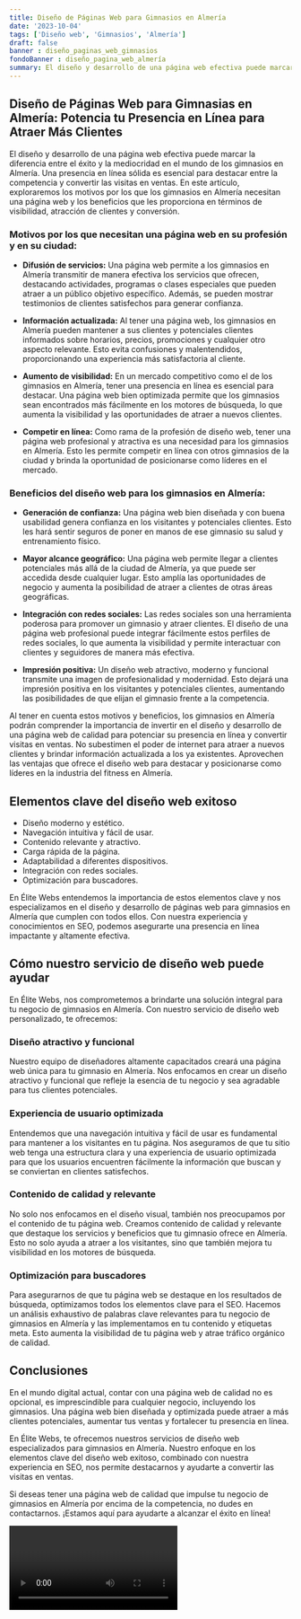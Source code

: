 ```yaml
---
title: Diseño de Páginas Web para Gimnasios en Almería
date: '2023-10-04'
tags: ['Diseño web', 'Gimnasios', 'Almería']
draft: false
banner : diseño_paginas_web_gimnasios
fondoBanner : diseño_pagina_web_almería
summary: El diseño y desarrollo de una página web efectiva puede marcar la diferencia entre el éxito y la mediocridad en el mundo de los gimnasios en Almería. Una presencia en línea sólida es esencial para destacar entre la competencia y convertir las visitas en ventas. En este artículo, exploraremos los motivos por los que los gimnasios en Almería necesitan una página web y los beneficios que les proporciona en términos de visibilidad, atracción de clientes y conversión.
---
```


## **Diseño de Páginas Web para Gimnasias en Almería: Potencia tu Presencia en Línea para Atraer Más Clientes**

El diseño y desarrollo de una página web efectiva puede marcar la diferencia entre el éxito y la mediocridad en el mundo de los gimnasios en Almería. Una presencia en línea sólida es esencial para destacar entre la competencia y convertir las visitas en ventas. En este artículo, exploraremos los motivos por los que los gimnasios en Almería necesitan una página web y los beneficios que les proporciona en términos de visibilidad, atracción de clientes y conversión.

### **Motivos por los que necesitan una página web en su profesión y en su ciudad:**

- **Difusión de servicios:** Una página web permite a los gimnasios en Almería transmitir de manera efectiva los servicios que ofrecen, destacando actividades, programas o clases especiales que pueden atraer a un público objetivo específico. Además, se pueden mostrar testimonios de clientes satisfechos para generar confianza.

- **Información actualizada:** Al tener una página web, los gimnasios en Almería pueden mantener a sus clientes y potenciales clientes informados sobre horarios, precios, promociones y cualquier otro aspecto relevante. Esto evita confusiones y malentendidos, proporcionando una experiencia más satisfactoria al cliente.

- **Aumento de visibilidad:** En un mercado competitivo como el de los gimnasios en Almería, tener una presencia en línea es esencial para destacar. Una página web bien optimizada permite que los gimnasios sean encontrados más fácilmente en los motores de búsqueda, lo que aumenta la visibilidad y las oportunidades de atraer a nuevos clientes.

- **Competir en línea:** Como rama de la profesión de diseño web, tener una página web profesional y atractiva es una necesidad para los gimnasios en Almería. Esto les permite competir en línea con otros gimnasios de la ciudad y brinda la oportunidad de posicionarse como líderes en el mercado.

### **Beneficios del diseño web para los gimnasios en Almería:**

- **Generación de confianza:** Una página web bien diseñada y con buena usabilidad genera confianza en los visitantes y potenciales clientes. Esto les hará sentir seguros de poner en manos de ese gimnasio su salud y entrenamiento físico.

- **Mayor alcance geográfico:** Una página web permite llegar a clientes potenciales más allá de la ciudad de Almería, ya que puede ser accedida desde cualquier lugar. Esto amplía las oportunidades de negocio y aumenta la posibilidad de atraer a clientes de otras áreas geográficas.

- **Integración con redes sociales:** Las redes sociales son una herramienta poderosa para promover un gimnasio y atraer clientes. El diseño de una página web profesional puede integrar fácilmente estos perfiles de redes sociales, lo que aumenta la visibilidad y permite interactuar con clientes y seguidores de manera más efectiva.

- **Impresión positiva:** Un diseño web atractivo, moderno y funcional transmite una imagen de profesionalidad y modernidad. Esto dejará una impresión positiva en los visitantes y potenciales clientes, aumentando las posibilidades de que elijan el gimnasio frente a la competencia.

Al tener en cuenta estos motivos y beneficios, los gimnasios en Almería podrán comprender la importancia de invertir en el diseño y desarrollo de una página web de calidad para potenciar su presencia en línea y convertir visitas en ventas. No subestimen el poder de internet para atraer a nuevos clientes y brindar información actualizada a los ya existentes. Aprovechen las ventajas que ofrece el diseño web para destacar y posicionarse como líderes en la industria del fitness en Almería.

<GifSeo />

<Cta />

## Elementos clave del diseño web exitoso

- Diseño moderno y estético.
- Navegación intuitiva y fácil de usar.
- Contenido relevante y atractivo.
- Carga rápida de la página.
- Adaptabilidad a diferentes dispositivos.
- Integración con redes sociales.
- Optimización para buscadores.

En Élite Webs entendemos la importancia de estos elementos clave y nos especializamos en el diseño y desarrollo de páginas web para gimnasios en Almería que cumplen con todos ellos. Con nuestra experiencia y conocimientos en SEO, podemos asegurarte una presencia en línea impactante y altamente efectiva.

## Cómo nuestro servicio de diseño web puede ayudar

En Élite Webs, nos comprometemos a brindarte una solución integral para tu negocio de gimnasios en Almería. Con nuestro servicio de diseño web personalizado, te ofrecemos:

### Diseño atractivo y funcional

Nuestro equipo de diseñadores altamente capacitados creará una página web única para tu gimnasio en Almería. Nos enfocamos en crear un diseño atractivo y funcional que refleje la esencia de tu negocio y sea agradable para tus clientes potenciales.

### Experiencia de usuario optimizada

Entendemos que una navegación intuitiva y fácil de usar es fundamental para mantener a los visitantes en tu página. Nos aseguramos de que tu sitio web tenga una estructura clara y una experiencia de usuario optimizada para que los usuarios encuentren fácilmente la información que buscan y se conviertan en clientes satisfechos.

### Contenido de calidad y relevante

No solo nos enfocamos en el diseño visual, también nos preocupamos por el contenido de tu página web. Creamos contenido de calidad y relevante que destaque los servicios y beneficios que tu gimnasio ofrece en Almería. Esto no solo ayuda a atraer a los visitantes, sino que también mejora tu visibilidad en los motores de búsqueda.

### Optimización para buscadores

Para asegurarnos de que tu página web se destaque en los resultados de búsqueda, optimizamos todos los elementos clave para el SEO. Hacemos un análisis exhaustivo de palabras clave relevantes para tu negocio de gimnasios en Almería y las implementamos en tu contenido y etiquetas meta. Esto aumenta la visibilidad de tu página web y atrae tráfico orgánico de calidad.

## Conclusiones

En el mundo digital actual, contar con una página web de calidad no es opcional, es imprescindible para cualquier negocio, incluyendo los gimnasios. Una página web bien diseñada y optimizada puede atraer a más clientes potenciales, aumentar tus ventas y fortalecer tu presencia en línea.

En Élite Webs, te ofrecemos nuestros servicios de diseño web especializados para gimnasios en Almería. Nuestro enfoque en los elementos clave del diseño web exitoso, combinado con nuestra experiencia en SEO, nos permite destacarnos y ayudarte a convertir las visitas en ventas.

Si deseas tener una página web de calidad que impulse tu negocio de gimnasios en Almería por encima de la competencia, no dudes en contactarnos. ¡Estamos aquí para ayudarte a alcanzar el éxito en línea!

<Video />

<CtaBot job='Gimnasios' city='Almería'/>

<Gmaps query='Almería+españa+maps' />
